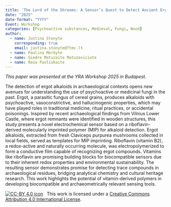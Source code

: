 ```yaml
---
title: 'The Lord of the Shrooms: A Sensor’s Quest to Detect Ancient Ergot'
date: "2025"
date-format: "YYYY"
Event: Workshop
categories: [Psychoactive substances, Medieval, Fungi, Wood]
author: 
  - name: Justina Stonyte
    corresponding: true
    email: justina.stonyte@ftmc.lt
  - name: Paulina Morkyte
  - name: Giedre Motuzaite Matuzeviciute
  - name: Rasa Pauliukaite
---
```


*This paper was presented at the YRA Workshop 2025 in Budapest.*

The detection of ergot alkaloids in archaeological contexts opens new avenues for understanding the use of psychoactive or medicinal fungi in the past. Ergot, a parasitic fungus of cereal grains, produces alkaloids with psychoactive, vasoconstrictive, and hallucinogenic properties, which may have played roles in traditional medicine, ritual practices, or accidental poisonings. Inspired by recent archaeological findings from Vilnius Lower Castle, where ergot remnants were identified in wooden structures, this study presents a novel electrochemical sensor based on a riboflavin-derived molecularly imprinted polymer (MIP) for alkaloid detection.
Ergot alkaloids, extracted from fresh Claviceps purpurea mushrooms collected in local fields, served as templates for MIP imprinting. Riboflavin (vitamin B2), a redox-active and naturally occurring molecule, was electropolymerized to form a conductive film capable of recognizing ergot compounds. Vitamins like riboflavin are promising building blocks for biocompatible sensors due to their inherent redox properties and environmental sustainability.
The resulting sensor demonstrates promise for detecting trace compounds in archaeological residues, bridging analytical chemistry and cultural heritage research. This work highlights the potential of vitamin-derived polymers in developing biocompatible and archaeometrically relevant sensing tools.

[![CC-BY 4.0 icon](https://i.creativecommons.org/l/by/4.0/88x31.png)](http://creativecommons.org/licenses/by/4.0/)&nbsp;&nbsp; This work is licensed under a [Creative Commons Attribution 4.0 International License](https://creativecommons.org/licenses/by/4.0/). 
